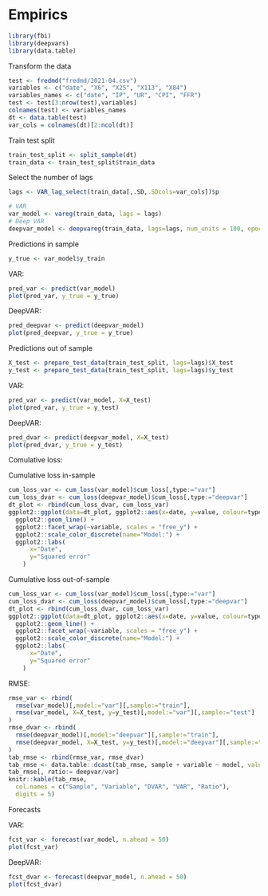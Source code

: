 # Empirics

```r
library(fbi)
library(deepvars)
library(data.table)
```

Transform the data
```r
test <- fredmd("fredmd/2021-04.csv")
variables <- c("date", "X6", "X25", "X113", "X84")
variables_names <- c("date", "IP", "UR", "CPI", "FFR")
test <- test[3:nrow(test),variables]
colnames(test) <- variables_names
dt <- data.table(test)
var_cols = colnames(dt)[2:ncol(dt)]
```

Train test split
```r
train_test_split <- split_sample(dt)
train_data <- train_test_split$train_data
```


Select the number of lags

```r
lags <- VAR_lag_select(train_data[,.SD,.SDcols=var_cols])$p
```


```r
# VAR
var_model <- vareg(train_data, lags = lags)
# Deep VAR
deepvar_model <- deepvareg(train_data, lags=lags, num_units = 100, epochs=100, p_drop_out = 0.5)
```

Predictions in sample

```r
y_true <- var_model$y_train
```


VAR:

```r
pred_var <- predict(var_model)
plot(pred_var, y_true = y_true)
```
DeepVAR:
```r
pred_deepvar <- predict(deepvar_model)
plot(pred_deepvar, y_true = y_true)
```
Predictions out of sample

```r
X_test <- prepare_test_data(train_test_split, lags=lags)$X_test
y_test <- prepare_test_data(train_test_split, lags=lags)$y_test

```

VAR:
```r
pred_var <- predict(var_model, X=X_test)
plot(pred_var, y_true = y_test)
```
DeepVAR:
```r
pred_dvar <- predict(deepvar_model, X=X_test)
plot(pred_dvar, y_true = y_test)
```


Comulative loss:

Cumulative loss in-sample

```r
cum_loss_var <- cum_loss(var_model)$cum_loss[,type:="var"]
cum_loss_dvar <- cum_loss(deepvar_model)$cum_loss[,type:="deepvar"]
dt_plot <- rbind(cum_loss_dvar, cum_loss_var)
ggplot2::ggplot(data=dt_plot, ggplot2::aes(x=date, y=value, colour=type)) +
  ggplot2::geom_line() +
  ggplot2::facet_wrap(~variable, scales = "free_y") +
  ggplot2::scale_color_discrete(name="Model:") +
  ggplot2::labs(
      x="Date",
      y="Squared error"
    )
```

Cumulative loss out-of-sample

```r
cum_loss_var <- cum_loss(var_model)$cum_loss[,type:="var"]
cum_loss_dvar <- cum_loss(deepvar_model)$cum_loss[,type:="deepvar"]
dt_plot <- rbind(cum_loss_dvar, cum_loss_var)
ggplot2::ggplot(data=dt_plot, ggplot2::aes(x=date, y=value, colour=type)) +
  ggplot2::geom_line() +
  ggplot2::facet_wrap(~variable, scales = "free_y") +
  ggplot2::scale_color_discrete(name="Model:") +
  ggplot2::labs(
      x="Date",
      y="Squared error"
    )
```

RMSE:

```r
rmse_var <- rbind(
  rmse(var_model)[,model:="var"][,sample:="train"],
  rmse(var_model, X=X_test, y=y_test)[,model:="var"][,sample:="test"]
)
rmse_dvar <- rbind(
  rmse(deepvar_model)[,model:="deepvar"][,sample:="train"],
  rmse(deepvar_model, X=X_test, y=y_test)[,model:="deepvar"][,sample:="test"]
)
tab_rmse <- rbind(rmse_var, rmse_dvar)
tab_rmse <- data.table::dcast(tab_rmse, sample + variable ~ model, value.var = "value")
tab_rmse[, ratio:= deepvar/var]
knitr::kable(tab_rmse, 
  col.names = c("Sample", "Variable", "DVAR", "VAR", "Ratio"),
  digits = 5) 
```

Forecasts

VAR:
```r
fcst_var <- forecast(var_model, n.ahead = 50)
plot(fcst_var)
```

DeepVAR:
```r
fcst_dvar <- forecast(deepvar_model, n.ahead = 50)
plot(fcst_dvar)
```


